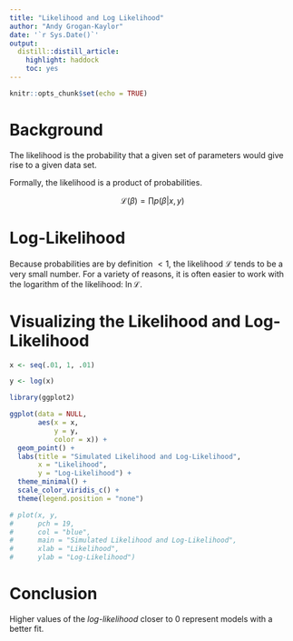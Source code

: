 ```yaml
---
title: "Likelihood and Log Likelihood"
author: "Andy Grogan-Kaylor"
date: '`r Sys.Date()`'
output:
  distill::distill_article:
    highlight: haddock
    toc: yes
---
```


```r

knitr::opts_chunk$set(echo = TRUE)

```

# Background

The likelihood is the probability that a given set of parameters would give rise to a given data set.

Formally, the likelihood is a product of probabilities.

$$\mathcal{L}(\beta) = \prod p(\beta | x, y)$$

# Log-Likelihood

Because probabilities are by definition $< 1$, the likelihood $\mathcal{L}$ tends to be a very small number. For a variety of reasons, it is often easier to work with the logarithm of the likelihood: $\ln \mathcal{L}$.

# Visualizing the Likelihood and Log-Likelihood

```r

x <- seq(.01, 1, .01)

y <- log(x)

library(ggplot2)

ggplot(data = NULL,
       aes(x = x,
           y = y,
           color = x)) +
  geom_point() +
  labs(title = "Simulated Likelihood and Log-Likelihood", 
       x = "Likelihood", 
       y = "Log-Likelihood") +
  theme_minimal() +
  scale_color_viridis_c() +
  theme(legend.position = "none")

# plot(x, y,
#      pch = 19,
#      col = "blue",
#      main = "Simulated Likelihood and Log-Likelihood",
#      xlab = "Likelihood",
#      ylab = "Log-Likelihood")

```

# Conclusion

Higher values of the *log-likelihood* closer to 0 represent models with a better fit.





